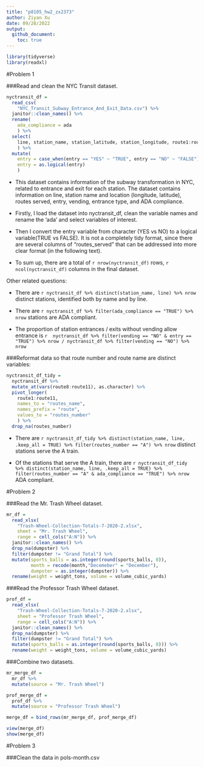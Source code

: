 ```yaml
---
title: "p8105_hw2_zx2373"
author: Ziyan Xu
date: 09/28/2022
output: 
  github_document:
    toc: true
---
```


```r
library(tidyverse)
library(readxl)
```

#Problem 1

###Read and clean the NYC Transit dataset. 

```r
nyctransit_df = 
  read_csv(
    "NYC_Transit_Subway_Entrance_And_Exit_Data.csv") %>% 
  janitor::clean_names() %>% 
  rename(
    ada_compliance = ada
    ) %>% 
  select(
    line, station_name, station_latitude, station_longitude, route1:route11, entry, vending, entrance_type, ada_compliance
    ) %>% 
  mutate(
    entry = case_when(entry == "YES" ~ "TRUE", entry == "NO" ~ "FALSE"), 
    entry = as.logical(entry)
    )
```

- This dataset contains information of the subway transformation in NYC, related to entrance and exit for each station. The dataset contains information on line, station name and location (longitude, latitude), routes served, entry, vending, entrance type, and ADA compliance. 

- Firstly, I load the dataset into nyctransit_df, clean the variable names and rename the 'ada' and select variables of interest.

- Then I convert the entry variable from character (YES vs NO) to a logical variable(TRUE vs FALSE). It is not a completely tidy format, since there are several columns of "routes_served" that can be addressed into more clear format (in the following text).

- To sum up, there are a total of `r nrow(nyctransit_df)` rows, `r ncol(nyctransit_df)` columns in the final dataset.

Other related questions:

- There are `r nyctransit_df %>% distinct(station_name, line) %>% nrow` distinct stations, identified both by name and by line.

- There are `r nyctransit_df %>% filter(ada_compliance == "TRUE") %>% nrow` stations are ADA compliant.

- The proportion of station entrances / exits without vending allow entrance is `r  nyctransit_df %>% filter(vending == "NO" & entry == "TRUE") %>% nrow / nyctransit_df %>% filter(vending == "NO") %>% nrow`

###Reformat data so that route number and route name are distinct variables: 

```r
nyctransit_df_tidy = 
  nyctransit_df %>% 
  mutate_at(vars(route8:route11), as.character) %>% 
  pivot_longer(
    route1:route11,
    names_to = "routes_name",
    names_prefix = "route",
    values_to = "routes_number"
    ) %>% 
  drop_na(routes_number) 
```

- There are  `r nyctransit_df_tidy %>% distinct(station_name, line, .keep_all = TRUE) %>% filter(routes_number == "A") %>% nrow`  distinct stations serve the A train.

- Of the stations that serve the A train, there are `r nyctransit_df_tidy %>% distinct(station_name, line, .keep_all = TRUE) %>% filter(routes_number == "A" & ada_compliance == "TRUE") %>% nrow` ADA compliant.


#Problem 2

###Read the Mr. Trash Wheel dataset.

```r
mr_df = 
  read_xlsx(
    "Trash-Wheel-Collection-Totals-7-2020-2.xlsx",
    sheet = "Mr. Trash Wheel",
    range = cell_cols("A:N")) %>% 
  janitor::clean_names() %>% 
  drop_na(dumpster) %>% 
  filter(dumpster != "Grand Total") %>%
  mutate(sports_balls = as.integer(round(sports_balls, 0)),
         month = recode(month,"Decemeber" = "December"),
         dumpster = as.integer(dumpster)) %>% 
  rename(weight = weight_tons, volume = volume_cubic_yards)
```

###Read the Professor Trash Wheel dataset.

```r
prof_df = 
  read_xlsx(
    "Trash-Wheel-Collection-Totals-7-2020-2.xlsx",
    sheet = "Professor Trash Wheel",
    range = cell_cols("A:N")) %>% 
  janitor::clean_names() %>% 
  drop_na(dumpster) %>% 
  filter(dumpster != "Grand Total") %>%
  mutate(sports_balls = as.integer(round(sports_balls, 0))) %>% 
  rename(weight = weight_tons, volume = volume_cubic_yards)
```

###Combine two datasets.

```r
mr_merge_df = 
  mr_df %>% 
  mutate(source = "Mr. Trash Wheel")

prof_merge_df = 
  prof_df %>% 
  mutate(source = "Professor Trash Wheel")

merge_df = bind_rows(mr_merge_df, prof_merge_df)

view(merge_df)
show(merge_df)
```


#Problem 3

###Clean the data in pols-month.csv

```r

```

